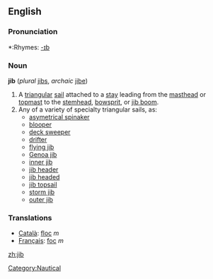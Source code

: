==English==

===Pronunciation===
*:Rhymes: [[Rhymes:English:-ɪb|-ɪb]]

===Noun===
'''jib''' (''plural'' [[jibs]], ''archaic'' [[jibe]])

# A [[triangal|triangular]] [[sail]] attached to a [[stay]] leading from the [[masthead]] or [[topmast]] to the [[stemhead]], [[bowsprit]], or [[jib boom]].
# Any of a variety of specialty triangular sails, as:
#* [[asymetrical spinaker]]
#* [[blooper]]
#* [[deck sweeper]]
#* [[drifter]]
#* [[flying jib]]
#* [[Genoa jib]]
#* [[inner jib]]
#* [[jib header]]
#* [[jib headed]]
#* [[jib topsail]]
#* [[storm jib]]
#* [[outer jib]]

===Translations===
*[[Català]]: [[floc]] ''m''
*[[Français]]: [[foc]] ''m''

[[Category:Nautical]]

[[zh:jib]]